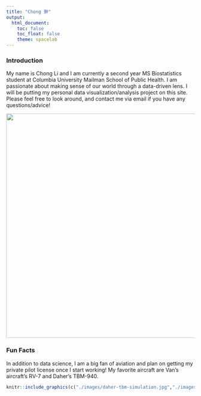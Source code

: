 ```yaml
---
title: "Chong 翀"
output: 
  html_document:
    toc: false
    toc_float: false
    theme: spacelab
---
```


### Introduction

My name is Chong Li and I am currently a second year MS Biostatistics student at Columbia University Mailman School of Public Health. I am passionate about making sense of our world through a data-driven lens. I will be putting my personal data visualization/analysis project on this site. Please feel free to look around, and contact me via email if you have any questions/advice!

<img src="./images/profile.pic.venice.jpg" width="600" height="600">

### Fun Facts

In addition to data science, I am a big fan of aviation and plan on getting my private pilot license once I start working! My favorite aircraft are Van's aircraft's RV-7 and Daher's TBM-940.

```r

knitr::include_graphics(c("./images/daher-tbm-simulation.jpg","./images/rv-7.jpeg"))
``` 





